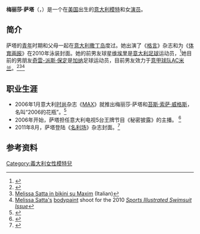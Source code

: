 {{expand|time=2011-12-04T13:46:25+00:00}}
{{Infobox model
| name          = 梅丽莎·萨塔
| image         = Melissa Satta (cropped).jpg
| birth_name     = Melissa Satta
| birth_date     = {{birth date and age|1986|2|07}}
| birth_place      = {{USA}}[[马萨诸塞州|马萨诸塞州]][[波士顿|波士顿]]
| height={{convert|1.76|m}}
| haircolor     = 棕色
| eyecolor      = 绿色
| measurements  = 88-60-88 (EU); 34.5-24-34.5 (US)
| dress size    = 34 (EU); 4 (US)
| shoe size     =
| weight        =
| agency        = [[Elite_Models|Elite Models]]
| website      =
}}

'''梅丽莎·萨塔'''（{{lang-en|'''Melissa Satta'''}}，{{bd|1986年|2月7日}}）是一个在[[美国|美国]]出生的[[意大利|意大利]][[模特|模特]]和女[[演员|演员]]。

== 简介 ==
萨塔的[[青年|青年]]时期和父母一起在[[意大利|意大利]][[撒丁岛|撒丁岛]]度过。她出演了《[[格言|格言]]》杂志和为《[[体育画报|体育画报]]》在2010年泳装封面。她的前男友球星[[克里斯蒂安·维耶里|维埃里]]是[[意大利|意大利]][[足球|足球]]运动员，<ref name="萨塔成女神 ">{{cite web|url=http://yn.people.com.cn/GB/various/pic_art/16272476.html|title=《美女主播成意大利新性感女神》|accessdate=2011年11月16日|work=|publisher=人民网|language=zh-hans}}{{dead link|date=2018年3月 |bot=InternetArchiveBot |fix-attempted=yes }}</ref>她目前的男朋友[[奇雲-派斯·保定|奇雲-派斯·保定]]是[[加纳|加纳]]足球运动员，目前男友效力于[[意甲球队|意甲球队]][[AC米兰|AC米兰]]。<ref>{{fashionmodel|Melissa_Satta|Melissa Satta}}</ref><ref>[http://www.direttanews.it/2010/06/11/melissa-satta-in-bikini-su-maxim/ Melissa Satta in bikini su Maxim] {{Wayback|url=http://www.direttanews.it/2010/06/11/melissa-satta-in-bikini-su-maxim/ |date=20111202013527 }} (Italian)</ref><ref>[http://sportsillustrated.cnn.com/2010_swimsuit/painting/melissa-satta/ Melissa Satta's] {{Wayback|url=http://sportsillustrated.cnn.com/2010_swimsuit/painting/melissa-satta/ |date=20110615231649 }} [[bodypaint|bodypaint]] shoot for the 2010 ''[[Sports_Illustrated_Swimsuit_Issue|Sports Illustrated Swimsuit Issue]]''</ref>

== 职业生涯 ==
*2006年1月意大利[[时尚|时尚]]杂志《[[MAX|MAX]]》就推出梅丽莎·萨塔和[[苔斯·索萨·威格斯|苔斯·索萨·威格斯]]，名叫“2006的花瓶”。<ref>{{cite web|url=http://sports.sina.com.cn/g/p/2006-01-10/08401983453.shtml|title=《意足球电视花瓶更新换代 MAX力推梅丽莎-萨塔》|accessdate=2006年1月10日|work=|publisher=新浪网|language=zh-hans|archive-date=2006-01-12|archive-url=https://web.archive.org/web/20060112130356/http://sports.sina.com.cn/g/p/2006-01-10/08401983453.shtml|dead-url=no}}</ref>
*2006年开始，萨塔担任意大利电视5台王牌节目《秘密披露》的主播。 <ref name="萨塔成女神">{{cite web|url=http://yn.people.com.cn/GB/various/pic_art/16272476.html|title=《美女主播成意大利新性感女神》|accessdate=2011年11月16日|work=|publisher=人民网|language=zh-hans}}{{dead link|date=2018年3月 |bot=InternetArchiveBot |fix-attempted=yes }}</ref>
*2011年8月，萨塔登陆《[[名利场|名利场]]》杂志封面。<ref>{{cite web |url=http://news.xinhuanet.com/shuhua/2011-08/23/c_121897288_13.htm|title=《梅丽莎-萨塔登《名利场》杂志志》|accessdate=2011-08-23|work=|publisher=新华网|language= zh-hans}}</ref>

== 参考资料 ==
{{reflist}}

{{DEFAULTSORT: Satta, Melissa}}
[[Category:義大利女性模特兒|Category:義大利女性模特兒]]